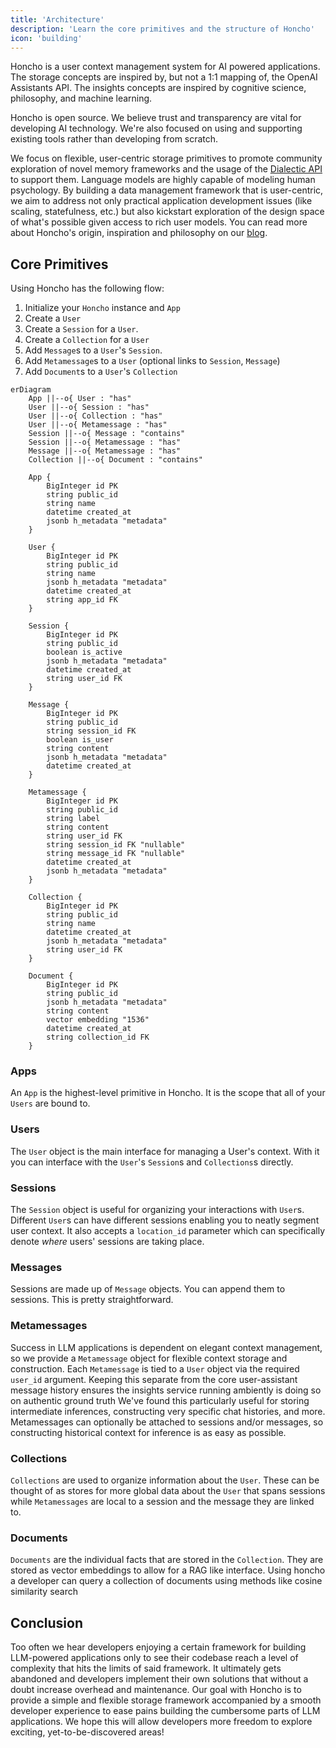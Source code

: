 ```yaml
---
title: 'Architecture'
description: 'Learn the core primitives and the structure of Honcho'
icon: 'building'
---
```


Honcho is a user context management system for AI powered applications. 
The storage concepts are inspired by, but not a 1:1 mapping of, the OpenAI 
Assistants API. The insights concepts are inspired by cognitive science, 
philosophy, and machine learning.

Honcho is open source. We believe trust and transparency are vital for
developing AI technology. We're also focused on using and supporting existing
tools rather than developing from scratch.

We focus on flexible, user-centric storage primitives to promote community 
exploration of novel memory frameworks and the usage of the 
[Dialectic API](https://blog.plasticlabs.ai/blog/Introducing-Honcho's-Dialectic-API) 
to support them. Language models are highly capable of modeling human psychology. 
By building a data management framework that is user-centric, we aim to address 
not only practical application development issues (like scaling, statefulness, 
etc.) but also kickstart exploration of the design space of what's possible 
given access to rich user models. You can read more about Honcho's origin, 
inspiration and philosophy on our [blog](https://blog.plasticlabs.ai).

## Core Primitives 

Using Honcho has the following flow:
1. Initialize your `Honcho` instance and `App`
2. Create a `User`
3. Create a `Session` for a `User`.
4. Create a `Collection` for a `User`
5. Add `Message`s to a `User`'s `Session`.
6. Add `Metamessage`s to a `User` (optional links to `Session`, `Message`)
7. Add `Document`s to a `User`'s `Collection`


```mermaid
erDiagram
    App ||--o{ User : "has"
    User ||--o{ Session : "has"
    User ||--o{ Collection : "has"
    User ||--o{ Metamessage : "has"
    Session ||--o{ Message : "contains"
    Session ||--o{ Metamessage : "has"
    Message ||--o{ Metamessage : "has"
    Collection ||--o{ Document : "contains"

    App {
        BigInteger id PK
        string public_id
        string name
        datetime created_at
        jsonb h_metadata "metadata"
    }
    
    User {
        BigInteger id PK
        string public_id
        string name
        jsonb h_metadata "metadata"
        datetime created_at
        string app_id FK
    }
    
    Session {
        BigInteger id PK
        string public_id
        boolean is_active
        jsonb h_metadata "metadata"
        datetime created_at
        string user_id FK
    }
    
    Message {
        BigInteger id PK
        string public_id
        string session_id FK
        boolean is_user
        string content
        jsonb h_metadata "metadata"
        datetime created_at
    }
    
    Metamessage {
        BigInteger id PK
        string public_id
        string label
        string content
        string user_id FK
        string session_id FK "nullable"
        string message_id FK "nullable"
        datetime created_at
        jsonb h_metadata "metadata"
    }
    
    Collection {
        BigInteger id PK
        string public_id
        string name
        datetime created_at
        jsonb h_metadata "metadata"
        string user_id FK
    }
    
    Document {
        BigInteger id PK
        string public_id
        jsonb h_metadata "metadata"
        string content
        vector embedding "1536"
        datetime created_at
        string collection_id FK
    }
```

### Apps

An `App` is the highest-level primitive in Honcho. It is the scope that all of your `Users` are bound to.

### Users

The `User` object is the main interface for managing a User's context. With it
you can interface with the `User`'s `Session`s and `Collections`s directly. 

### Sessions 

The `Session` object is useful for organizing your interactions with `User`s.
Different `User`s can have different sessions enabling you to neatly segment user
context. It also accepts a `location_id` parameter which can specifically
denote *where* users' sessions are taking place. 

### Messages 

Sessions are made up of `Message` objects. You can append them to sessions.
This is pretty straightforward.

### Metamessages

Success in LLM applications is dependent on elegant context management, so we 
provide a `Metamessage` object for flexible context storage and construction. Each 
`Metamessage` is tied to a `User` object via the required `user_id` argument. Keeping 
this separate from the core user-assistant message history ensures the 
insights service running ambiently is doing so on authentic ground truth
We've found this particularly useful for storing intermediate inferences, 
constructing very specific chat histories, and more. Metamessages can optionally be 
attached to sessions and/or messages, so constructing historical context for inference is 
as easy as possible.

### Collections

`Collections` are used to organize information about the `User`. These can be
thought of as stores for more global data about the `User` that spans sessions
while `Metamessages` are local to a session and the message they are linked to.

### Documents

`Documents` are the individual facts that are stored in the `Collection`. They
are stored as vector embeddings to allow for a RAG like interface. Using honcho
a developer can query a collection of documents using methods like cosine
similarity search

## Conclusion

Too often we hear developers enjoying a certain framework for building
LLM-powered applications only to see their codebase reach a level of complexity
that hits the limits of said framework. It ultimately gets abandoned and
developers implement their own solutions that without a doubt increase overhead
and maintenance. Our goal with Honcho is to provide a simple and flexible
storage framework accompanied by a smooth developer experience to ease pains
building the cumbersome parts of LLM applications. We hope this will allow
developers more freedom to explore exciting, yet-to-be-discovered areas!
